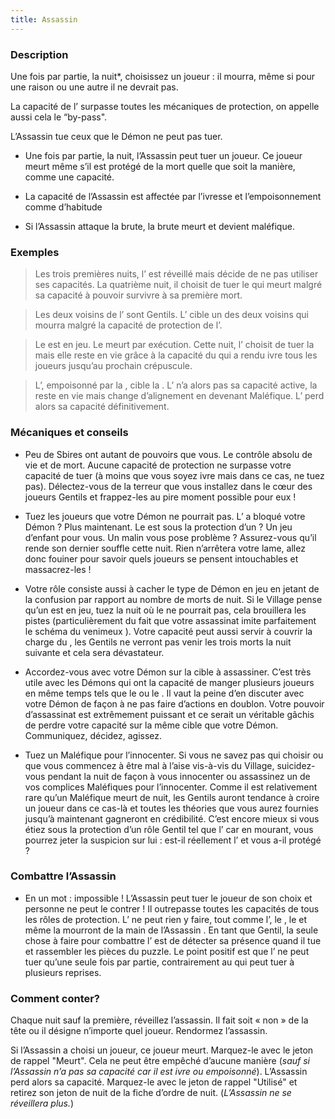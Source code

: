 ```yaml
---
title: Assassin
---
```



<Role ASSASSIN header />

### Description

Une fois par partie, la nuit*, choisissez un joueur : il mourra, même si pour une raison ou une autre il ne devrait pas.

La capacité de l’<Role ASSASSIN /> surpasse toutes les mécaniques de protection, on appelle aussi cela le “by-pass".

L’Assassin tue ceux que le Démon ne peut pas tuer.

-   Une fois par partie, la nuit, l’Assassin peut tuer un joueur. Ce joueur meurt même s’il est protégé de la mort quelle que soit la manière, comme une capacité.

-   La capacité de l’Assassin est affectée par l’ivresse et l’empoisonnement comme d’habitude

-   Si l’Assassin attaque la brute, la brute meurt et devient maléfique.

### Exemples

> Les trois premières nuits, l’<Role ASSASSIN /> est réveillé mais décide de ne pas utiliser ses capacités. La quatrième nuit, il choisit de tuer le <Role FOU /> qui meurt malgré sa capacité à pouvoir survivre à sa première mort.

> Les deux voisins de l’<Role HERBORISTE /> sont Gentils. L’<Role ASSASSIN /> cible un des deux voisins qui mourra malgré la capacité de protection de l’<Role HERBORISTE />.

> Le <Role MENESTREL /> est en jeu. Le <Role CONSPIRATEUR /> meurt par exécution. Cette nuit, l’<Role ASSASSIN /> choisit de tuer la <Role GITANE /> mais elle reste en vie grâce à la capacité du <Role MENESTREL /> qui a rendu ivre tous les joueurs jusqu’au prochain crépuscule.

> L’<Role ASSASSIN />, empoisonné par la <Role COURTISANE />, cible la <Role BRUTE />. L’<Role ASSASSIN /> n’a alors pas sa capacité active, la <Role BRUTE /> reste en vie mais change d’alignement en devenant Maléfique. L’<Role ASSASSIN /> perd alors sa capacité définitivement.

### Mécaniques et conseils

- Peu de Sbires ont autant de pouvoirs que vous. Le contrôle absolu de vie et de mort. Aucune capacité de protection ne surpasse votre capacité de tuer (à moins que vous soyez ivre mais dans ce cas, ne tuez pas). Délectez-vous de la terreur que vous installez dans le cœur des joueurs Gentils et frappez-les au pire moment possible pour eux !

- Tuez les joueurs que votre Démon ne pourrait pas. L’<Role EXORCISTE /> a bloqué votre Démon ? Plus maintenant. Le <Role PACIFISTE /> est sous la protection d’un <Role AUBERGISTE /> ? Un jeu d’enfant pour vous. Un <Role MARIN /> malin vous pose problème ? Assurez-vous qu’il rende son dernier souffle cette nuit. Rien n’arrêtera votre lame, allez donc fouiner pour savoir quels joueurs se pensent intouchables et massacrez-les !

- Votre rôle consiste aussi à cacher le type de Démon en jeu en jetant de la confusion par rapport au nombre de morts de nuit. Si le Village pense qu’un <Role ZOMBUUL /> est en jeu, tuez la nuit où le <Role ZOMBUUL /> ne pourrait pas, cela brouillera les pistes (particulièrement du fait que votre assassinat imite parfaitement le schéma du venimeux <Role PUKKA />). Votre capacité peut aussi servir à couvrir la charge du <Role PO />, les Gentils ne verront pas venir les trois morts la nuit suivante et cela sera dévastateur.

- Accordez-vous avec votre Démon sur la cible à assassiner. C’est très utile avec les Démons qui ont la capacité de manger plusieurs joueurs en même temps tels que le <Role PO /> ou le <Role SHABALOTH />. Il vaut la peine d’en discuter avec votre Démon de façon à ne pas faire d’actions en doublon. Votre pouvoir d’assassinat est extrêmement puissant et ce serait un véritable gâchis de perdre votre capacité sur la même cible que votre Démon. Communiquez, décidez, agissez.

- Tuez un Maléfique pour l’innocenter. Si vous ne savez pas qui choisir ou que vous commencez à être mal à l’aise vis-à-vis du Village, suicidez-vous pendant la nuit de façon à vous innocenter ou assassinez un de vos complices Maléfiques pour l’innocenter. Comme il est relativement rare qu’un Maléfique meurt de nuit, les Gentils auront tendance à croire un joueur dans ce cas-là et toutes les théories que vous aurez fournies jusqu’à maintenant gagneront en crédibilité. C’est encore mieux si vous étiez sous la protection d’un rôle Gentil tel que l’<Role AUBERGISTE /> car en mourant, vous pourrez jeter la suspicion sur lui : est-il réellement l’<Role AUBERGISTE /> et vous a-il protégé ?

### Combattre l’Assassin

- En un mot : impossible ! L’Assassin peut tuer le joueur de son choix et personne ne peut le contrer ! Il outrepasse toutes les capacités de tous les rôles de protection. L’<Role AUBERGISTE /> ne peut rien y faire, tout comme l’<Role HERBORISTE />, le <Role FOU />, le <Role MARIN /> et même la <Role BRUTE /> mourront de la main de l’Assassin . En tant que Gentil, la seule chose à faire pour combattre l’<Role ASSASSIN /> est de détecter sa présence quand il tue et rassembler les pièces du puzzle. Le point positif est que l’<Role ASSASSIN /> ne peut tuer qu’une seule fois par partie, contrairement au <Role PARRAIN /> qui peut tuer à plusieurs reprises.

### Comment conter?

Chaque nuit sauf la première, réveillez l’assassin. Il fait soit « non » de la tête ou il désigne n’importe quel joueur. Rendormez l’assassin.

Si l’Assassin a choisi un joueur, ce joueur meurt. Marquez-le avec le jeton de rappel "Meurt". Cela ne peut être empêché d’aucune manière (_sauf si l’Assassin n’a pas sa capacité car il est ivre ou empoisonné_). L’Assassin perd alors sa capacité. Marquez-le avec le jeton de rappel "Utilisé" et retirez son jeton de nuit de la fiche d’ordre de nuit. (_L’Assassin ne se réveillera plus._)
